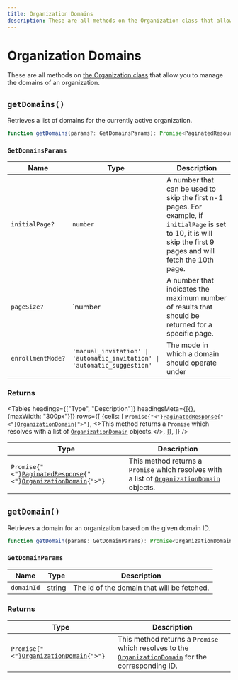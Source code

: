 ```yaml
---
title: Organization Domains
description: These are all methods on the Organization class that allow you to manage the domains of an organization.
---
```


# Organization Domains

These are all methods on [the Organization class](/docs/references/javascript/organization/organization) that allow you to manage the domains of an organization.

## `getDomains()`

Retrieves a list of domains for the currently active organization.

```typescript
function getDomains(params?: GetDomainsParams): Promise<PaginatedResources<OrganizationDomain>>;
```

### `GetDomainsParams`

| Name | Type | Description |
| --- | --- | --- |
| `initialPage?` | `number` | A number that can be used to skip the first n-1 pages. For example, if `initialPage` is set to 10, it is will skip the first 9 pages and will fetch the 10th page. |
| `pageSize?` | `number | A number that indicates the maximum number of results that should be returned for a specific page. |
| `enrollmentMode?` | `'manual_invitation' \| 'automatic_invitation' \| 'automatic_suggestion'` | The mode in which a domain should operate under |

### Returns

<Tables
    headings={["Type", "Description"]}
    headingsMeta={[{}, {maxWidth: "300px"}]}
    rows={[
        {cells: [
                <code>Promise{"<"}<a href="/docs/references/javascript/types/paginated-response">PaginatedResponse</a>{"<"}<a href="/docs/references/javascript/organization-domain">OrganizationDomain</a>{">"}</code>,
                <>This method returns a <code>Promise</code> which resolves with a list of <code><a href="/docs/references/javascript/organization-domain">OrganizationDomain</a></code> objects.</>,
            ]},
    ]}
/>

| Type | Description |
| --- | --- |
| <code>Promise{"<"}<a href="/docs/references/javascript/types/paginated-response">PaginatedResponse</a>{"<"}<a href="/docs/references/javascript/organization-domain">OrganizationDomain</a>{">"}</code> | This method returns a <code>Promise</code> which resolves with a list of <code><a href="/docs/references/javascript/organization-domain">OrganizationDomain</a></code> objects. |


## `getDomain()`

Retrieves a domain for an organization based on the given domain ID.

```typescript
function getDomain(params: GetDomainParams): Promise<OrganizationDomain>;
```

### `GetDomainParams`

| Name | Type | Description |
| --- | --- | --- |
| `domainId` | string |  The id of the domain that will be fetched. |

### Returns

| Type | Description |
| --- | --- |
| <code>Promise{"<"}<a href="/docs/references/javascript/organization-domain">OrganizationDomain</a>{">"}</code> | This method returns a <code>Promise</code> which resolves to the <code><a href="/docs/references/javascript/organization-domain">OrganizationDomain</a></code> for the corresponding ID. |
